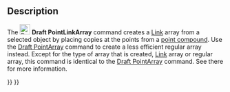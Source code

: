 <languages/>

{{Docnav
|[[Draft_PointArray|PointArray]]
|[[Draft_Edit|Edit]]
|[[Draft_Workbench|Draft]]
|IconL=Draft_PointArray.svg
|IconR=Draft_Edit.svg
|IconC=Workbench_Draft.svg
}}

{{GuiCommand
|Name=Draft PointLinkArray
|MenuLocation=Modification → Array tools → Point link array
|Workbenches=[[Draft_Workbench|Draft]]
|Version=0.19
|SeeAlso=[[Draft_OrthoArray|Draft OrthoArray]], [[Draft_PolarArray|Draft PolarArray]], [[Draft_CircularArray|Draft CircularArray]], [[Draft_PathArray|Draft PathArray]], [[Draft_PathLinkArray|Draft PathLinkArray]], [[Draft_PointArray|Draft PointArray]]
}}

==Description==

The [[Image:Draft_PointLinkArray.svg|24px]] '''Draft PointLinkArray''' command creates a [[App_Link|Link]] array from a selected object by placing copies at the points from a [[Draft_PointArray#Point_compound|point compound]]. Use the [[Draft_PointArray|Draft PointArray]] command to create a less efficient regular array instead. Except for the type of array that is created, [[App_Link|Link]] array or regular array, this command is identical to the [[Draft_PointArray|Draft PointArray]] command. See there for more information.


{{Docnav
|[[Draft_PointArray|PointArray]]
|[[Draft_Edit|Edit]]
|[[Draft_Workbench|Draft]]
|IconL=Draft_PointArray.svg
|IconR=Draft_Edit.svg
|IconC=Workbench_Draft.svg
}}

{{Draft Tools navi{{#translation:}}}}
{{Userdocnavi{{#translation:}}}}
